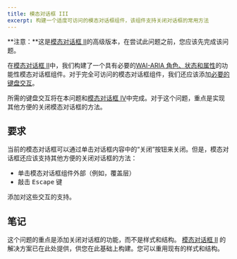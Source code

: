 ```yaml
---
title: 模态对话框 III
excerpt: 构建一个适度可访问的模态对话框组件，该组件支持关闭对话框的常用方法
---
```


**注意：**这是[模态对话框 II](/questions/user-interface/modal-dialog-ii)的高级版本，在尝试此问题之前，您应该先完成该问题。

在[模态对话框 II](/questions/user-interface/modal-dialog-ii)中，我们构建了一个具有必要的[WAI-ARIA 角色、状态和属性](https://www.w3.org/WAI/ARIA/apg/patterns/dialog-modal/#wai-ariaroles,states,andproperties)的功能性模态对话框组件。对于完全可访问的模态对话框组件，我们还应该添加[必要的键盘交互](https://www.w3.org/WAI/ARIA/apg/patterns/dialog-modal/#keyboardinteraction)。

所需的键盘交互将在本问题和[模态对话框 IV](/questions/user-interface/modal-dialog-iv)中完成。对于这个问题，重点是实现其他方便的关闭模态对话框的方法。

## 要求

当前的模态对话框可以通过单击对话框内容中的“关闭”按钮来关闭。但是，模态对话框还应该支持其他方便的关闭对话框的方法：

* 单击模态对话框组件外部（例如，覆盖层）
* 敲击 <kbd>Escape</kbd> 键

添加对这些交互的支持。

## 笔记

这个问题的重点是添加关闭对话框的功能，而不是样式和结构。 [模态对话框 II](/questions/user-interface/modal-dialog-ii) 的解决方案已在此处提供，供您在此基础上构建。您可以重用现有的样式和结构。

